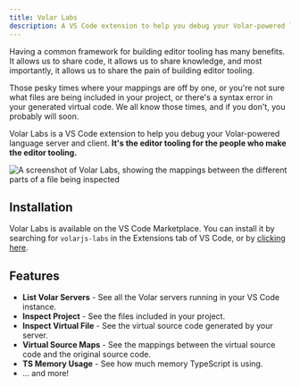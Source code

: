 ```yaml
---
title: Volar Labs
description: A VS Code extension to help you debug your Volar-powered language server and client.
---
```


Having a common framework for building editor tooling has many benefits. It allows us to share code, it allows us to share knowledge, and most importantly, it allows us to share the pain of building editor tooling.

Those pesky times where your mappings are off by one, or you're not sure what files are being included in your project, or there's a syntax error in your generated virtual code. We all know those times, and if you don't, you probably will soon.

Volar Labs is a VS Code extension to help you debug your Volar-powered language server and client. **It's the editor tooling for the people who make the editor tooling.**

![A screenshot of Volar Labs, showing the mappings between the different parts of a file being inspected](./volar-labs-1.png)

## Installation

Volar Labs is available on the VS Code Marketplace. You can install it by searching for `volarjs-labs` in the Extensions tab of VS Code, or by [clicking here](https://marketplace.visualstudio.com/items?itemName=johnsoncodehk.volarjs-labs).

## Features

- **List Volar Servers** - See all the Volar servers running in your VS Code instance.
- **Inspect Project** - See the files included in your project.
- **Inspect Virtual File** - See the virtual source code generated by your server.
- **Virtual Source Maps** - See the mappings between the virtual source code and the original source code.
- **TS Memory Usage** - See how much memory TypeScript is using.
- ... and more!
